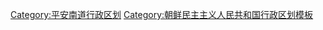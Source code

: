 {{Navbox
|name = 平安南道行政區劃
|title = [[平安南道]]行政區劃
|image = [[File:Flag of North Korea.svg|x50px]]
|state = {{{state|<includeonly>uncollapsed</includeonly>}}}
|above=
|groupstyle=text-align:center;
|bodyclass = hlist

|group1 = [[市]]
|list1 =
* -{[[价川市]]}-
* [[德川市]]
* [[順川市]]
* [[平城市]]
* [[安州市]]

|group2 = [[地區]]
|list2 =
* [[得將地區]]

|group3 = [[區#行政区划名称简称|區]]
|list3 =
* [[清南區]]

|group4 = [[郡]]
|list4 = 
* [[寧遠郡]]
* [[大同郡]]
* [[大興郡]]
* [[文德郡]]
* [[孟山郡]]
* [[北倉郡]]
* [[成川郡]]
* [[肅川郡]]
* [[新陽郡]]
* [[甑山郡]]
* [[平原郡 (北韓)|平原郡]]
* [[檜倉郡]]
* [[陽德郡]]
* [[殷山郡]]
}}<noinclude>
[[Category:平安南道行政区划]]
[[Category:朝鲜民主主义人民共和国行政区划模板]]
</noinclude>